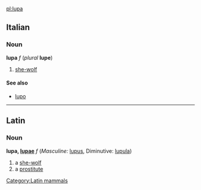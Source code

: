 [[pl:lupa]]

==Italian==
===Noun===
'''lupa''' ''f'' (''plural'' '''lupe''')

#[[she-wolf]]

====See also====
*[[lupo]]

----
==Latin==
[[Category:Latin mammals]]
===Noun===
'''lupa, [[Wiktionary Appendix:Latin first declension|lupae]]''' ''f'' (''Masculine:'' [[lupus]], Diminutive: [[lupula]])

#a [[she-wolf]]
#a [[prostitute]]